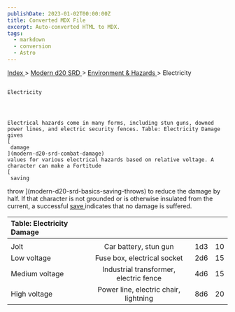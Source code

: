 ```yaml
---
publishDate: 2023-01-02T00:00:00Z
title: Converted MDX File
excerpt: Auto-converted HTML to MDX.
tags:
  - markdown
  - conversion
  - Astro
---
```







[
      Index
     ](-index)
     >
     [
      Modern d20 SRD
     ](modern-d20-srd-index)
     >
     [
      Environment & Hazards
     ](modern-d20-srd-environment-hazards-index)
     > Electricity
    




## 
    Electricity
   



    Electrical hazards come in many forms, including stun guns, downed power lines, and electric security fences. Table: Electricity Damage gives
    [
     damage
    ](modern-d20-srd-combat-damage)
    values for various electrical hazards based on relative voltage. A character can make a Fortitude
    [
     saving
  throw
    ](modern-d20-srd-basics-saving-throws)
    to reduce the damage by half. If that character is not grounded or is otherwise insulated from the current, a successful
    [
     save
    ](modern-d20-srd-basics-saving-throws)
    indicates that no damage is suffered.
   


| Table: Electricity Damage |  |  |  |
| :--------------------------- | :--: | :--: | --: |
|  |  |  |  |
| Jolt | Car battery, stun gun | 1d3 | 10 |
| Low voltage | Fuse box, electrical socket | 2d6 | 15 |
| Medium voltage | Industrial transformer, electric fence | 4d6 | 15 |
| High voltage | Power line, electric chair, lightning | 8d6 | 20 |






